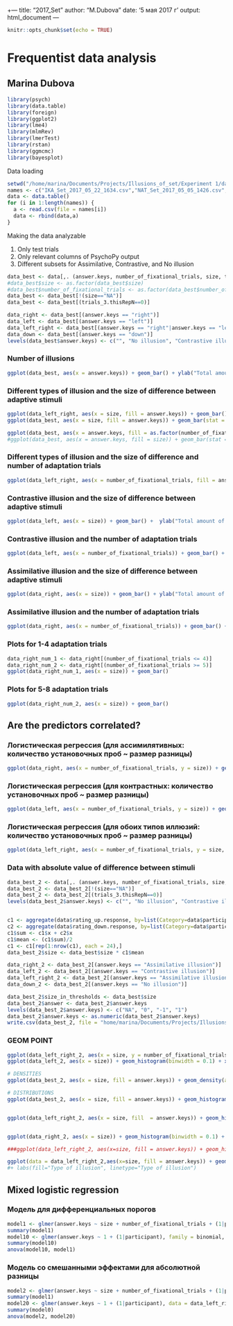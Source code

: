+---
title: "2017_Set"
author: "M.Dubova"
date: '5 мая 2017 г '
output: html_document
---

```r
knitr::opts_chunk$set(echo = TRUE)
```

# Frequentist data analysis
## Marina Dubova

```r
library(psych)
library(data.table)
library(foreign)
library(ggplot2)
library(lme4)
library(mlmRev)
library(lmerTest)
library(rstan)
library(ggmcmc)
library(bayesplot)
```

Data loading

```r

setwd("/home/marina/Documents/Projects/Illusions_of_set/Experiment 1/data")
names <- c("IKA_Set_2017_05_22_1634.csv","NAT_Set_2017_05_05_1426.csv", "AOM_Set_2017_05_01_2019.csv", "BRO_Set_2017_05_05_1411.csv", "LDS_Set_2017_05_05_1327.csv", "DFX_Set_2017_04_15_1952.csv", "ASS_Set_2017_04_28_1416.csv", "ENE_Set_2017_04_28_1356.csv", "karina_Set_2017_04_28_1319.csv", "M.N_Set_2017_04_28_1457.csv", "OMK_Set_2017_04_15_2003.csv", "POL_Set_2017_04_15_1917.csv", "SAA_Set_2017_04_15_1800.csv", "SEV_Set_2017_04_28_1342.csv", "Simon_Set_2017_04_15_1935.csv", "Mil_Set_2017_04_29_1731.csv", "AAF_Set_2017_04_29_1410.csv", "GSA_Set_2017_05_17_1713.csv", "KLE_Set_2017_05_17_1645.csv", "AKS_Set_2017_05_17_1623.csv", "YGY_Set_2017_05_17_1609.csv", "ASV_Set_2017_05_17_1556.csv", "MB_Set_2017_05_17_1412.csv", "EZV_Set_2017_05_17_1327.csv", "ARM_Set_2017_05_16_2215.csv", "RBD_Set_2017_05_16_1316.csv")
data <- data.table()
for (i in 1:length(names)) {
  a <- read.csv(file = names[i])
  data <- rbind(data,a)
}
```

Making the data analyzable

1. Only test trials
2. Only relevant columns of PsychoPy output
3. Different subsets for Assimilative, Contrastive, and No illusion

```r
data_best <- data[,. (answer.keys, number_of_fixational_trials, size, trials_3.thisRepN, participant)]
#data_best$size <- as.factor(data_best$size)
#data_best$number_of_fixational_trials <- as.factor(data_best$number_of_fixational_trials)
data_best <- data_best[!(size=="NA")]
data_best <- data_best[(trials_3.thisRepN==0)]

data_right <- data_best[(answer.keys == "right")]
data_left <- data_best[(answer.keys == "left")]
data_left_right <- data_best[(answer.keys == "right"|answer.keys == "left")]
data_down <- data_best[(answer.keys == "down")]
levels(data_best$answer.keys) <- c("", "No illusion", "Contrastive illusion", "Assimilative illusion")
```

### Number of illusions

```r
ggplot(data_best, aes(x = answer.keys)) + geom_bar() + ylab("Total amount of illusions") + xlab("") + ggtitle("Number of illusions")
```

### Different types of illusion and the size of difference between adaptive stimuli

```r
ggplot(data_left_right, aes(x = size, fill = answer.keys)) + geom_bar()
ggplot(data_best, aes(x = size, fill = answer.keys)) + geom_bar(stat = "count", position = position_fill()) + ylab("Fraction of the type of illusions") + xlab("Size of difference between the setting stimuli (in individual differential thresholds)") + ggtitle("Fraction of illusions for different sizes of difference") + labs(fill = "Type of illusion")

ggplot(data_best, aes(x = answer.keys, fill = as.factor(number_of_fixational_trials))) + geom_bar(stat = "count", position = position_fill())
#ggplot(data_best, aes(x = answer.keys, fill = size)) + geom_bar(stat = "count", position = position_fill())
```

### Different types of illusion and the size of difference and number of adaptation trials

```r
ggplot(data_left_right, aes(x = number_of_fixational_trials, fill = answer.keys)) + geom_bar(stat = "bin", position = position_fill())
```

### Contrastive illusion and the size of difference between adaptive stimuli

```r
ggplot(data_left, aes(x = size)) + geom_bar() +  ylab("Total amount of illusions") + xlab("Size of difference between the setting stimuli (in individual differential thresholds)") + ggtitle("Number of contrastive illusions and difference in stimuli's sizes")
```

### Contrastive illusion and the number of adaptation trials

```r
ggplot(data_left, aes(x = number_of_fixational_trials)) + geom_bar() + ylab("Total amount of illusions") + xlab("Number of fixational trials") + ggtitle("Number of contrastive illusions and number of fixational trials")
```

### Assimilative illusion and the size of difference between adaptive stimuli

```r
ggplot(data_right, aes(x = size)) + geom_bar() + ylab("Total amount of illusions") + xlab("Size of difference between the setting stimuli (in individual differential thresholds)") + ggtitle("Number of assimilative illusions and difference in stimuli's sizes")
```

### Assimilative illusion and the number of adaptation trials

```r
ggplot(data_right, aes(x = number_of_fixational_trials)) + geom_bar() + ylab("Total amount of illusions") + xlab("Number of fixational trials") + ggtitle("Number of assimilative illusions and number of fixational trials")
```

### Plots for 1-4 adaptation trials

```r
data_right_num_1 <- data_right[(number_of_fixational_trials <= 4)]
data_right_num_2 <- data_right[(number_of_fixational_trials >= 5)]
ggplot(data_right_num_1, aes(x = size)) + geom_bar()
```

### Plots for 5-8 adaptation trials

```r
ggplot(data_right_num_2, aes(x = size)) + geom_bar()
```

## Are the predictors correlated?

### Логистическая регрессия (для ассимилятивных: количество установочных проб ~ размер разницы)

```r

ggplot(data_right, aes(x = number_of_fixational_trials, y = size)) + geom_smooth(method = "glm", method.args = list(family = "gaussian"), aes(color = "gaussian"), se = TRUE)

```

### Логистическая регрессия (для контрастных: количество установочных проб ~ размер разницы)

```r

ggplot(data_left, aes(x = number_of_fixational_trials, y = size)) + geom_smooth(method = "glm", method.args = list(family = "gaussian"), aes(color = "gaussian"), se = TRUE)

```

### Логистическая регрессия (для обоих типов иллюзий: количество установочных проб ~ размер разницы)

``` r

ggplot(data_left_right, aes(x = number_of_fixational_trials, y = size, col = answer.keys)) + geom_smooth(method = "glm", method.args = list(family = "gaussian"), se = TRUE)

```

### Data with absolute value of difference between stimuli

```r
data_best_2 <- data[,. (answer.keys, number_of_fixational_trials, size, trials_3.thisRepN, participant)]
data_best_2 <- data_best_2[!(size=="NA")]
data_best_2 <- data_best_2[(trials_3.thisRepN==0)]
levels(data_best_2$answer.keys) <- c("", "No illusion", "Contrastive illusion", "Assimilative illusion")


c1 <- aggregate(data$rating_up.response, by=list(Category=data$participant), FUN=mean, na.rm = TRUE) 
c2 <- aggregate(data$rating_down.response, by=list(Category=data$participant), FUN=mean, na.rm = TRUE)
c1$sum <- c1$x + c2$x
c1$mean <- (c1$sum)/2
c1 <- c1[rep(1:nrow(c1), each = 24),]
data_best_2$size <- data_best$size * c1$mean

data_right_2 <- data_best_2[(answer.keys == "Assimilative illusion")]
data_left_2 <- data_best_2[(answer.keys == "Contrastive illusion")]
data_left_right_2 <- data_best_2[(answer.keys == "Assimilative illusion"|answer.keys == "Contrastive illusion")]
data_down_2 <- data_best_2[(answer.keys == "No illusion")]

data_best_2$size_in_thresholds <- data_best$size
data_best_2$answer <- data_best_2$answer.keys
levels(data_best_2$answer.keys) <- c("NA", "0", "-1", "1")
data_best_2$answer.keys <- as.numeric(data_best_2$answer.keys)
write.csv(data_best_2, file = "home/marina/Documents/Projects/Illusions_of_set/Set 1/Experiment/data/MyData.csv")
```

### GEOM POINT

``` r
ggplot(data_left_right_2, aes(x = size, y = number_of_fixational_trials, col = answer.keys)) + geom_jitter()
ggplot(data_left_2, aes(x = size)) + geom_histogram(binwidth = 0.1) + xlab("Absolute value of differece between setting stimuli (in cm)") + ylab("Total amount of illusions") + ggtitle("Number of contrastive illusions and absolute value of difference")

# DENSITIES
ggplot(data_best_2, aes(x = size, fill = answer.keys)) + geom_density(alpha=0.4) + xlab("Absolute value of differece between setting stimuli (in cm)") + ylab("Estimated density") + ggtitle("Estimated density of distributions") + labs(fill= "Type of illusion")

# DISTRIBUTIONS
ggplot(data_best_2, aes(x = size, fill = answer.keys)) + geom_histogram(binwidth = 0.1) + xlab("Absolute value of differece between setting stimuli (in cm)") + ylab("Total amount of illusions") + ggtitle("Number of illusions and absolute value of difference") + facet_wrap(~ answer.keys) + labs(fill= "Type of illusion")


ggplot(data_left_right_2, aes(x = size, fill  = answer.keys)) + geom_histogram(alpha = 0.3, binwidth = 0.1, aes(y = ..density..), position = 'identity') + xlab("Absolute value of differece between setting stimuli (in cm)") + ylab("Total amount of illusions") + ggtitle("Number of assimilative illusions and absolute value of difference")


ggplot(data_right_2, aes(x = size)) + geom_histogram(binwidth = 0.1) + xlab("Absolute value of differece between setting stimuli (in cm)") + ylab("Total amount of illusions") + ggtitle("Number of assimilative illusions and absolute value of difference")

###ggplot(data_left_right_2, aes(x=size, fill = answer.keys)) + geom_histogram(aes(y=..count../sum(..count..)))

ggplot(data = data_left_right_2,aes(x=size, fill = answer.keys)) + geom_density(alpha = 0.3) + geom_dotplot(dotsize = 0.5,aes(size=2, fill=answer.keys))
#+ labs(fill="Type of illusion", linetype="Type of illusion")
``` 

## Mixed logistic regression

### Модель для дифференциальных порогов

``` r

model1 <- glmer(answer.keys ~ size + number_of_fixational_trials + (1|participant), data = data_best, family = binomial) # doesn't converge with individual effects of num_of_trials
summary(model1)
model10 <- glmer(answer.keys ~ 1 + (1|participant), family = binomial, data = data_best)
summary(model10)
anova(model10, model1)
```

### Модель со смешанными эффектами для абсолютной разницы

``` r
model2 <- glmer(answer.keys ~ size + number_of_fixational_trials + (1|participant) + (size|participant), data = data_left_right_2, family = binomial)
summary(model1)
model20 <- glmer(answer.keys ~ 1 + (1|participant), data = data_left_right_2, family = binomial)
summary(model0)
anova(model2, model20)
```


